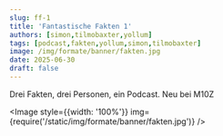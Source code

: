 ```yaml
---
slug: ff-1
title: 'Fantastische Fakten 1'
authors: [simon,tilmobaxter,yollum]
tags: [podcast,fakten,yollum,simon,tilmobaxter]
image: /img/formate/banner/fakten.jpg
date: 2025-06-30
draft: false
---
```



Drei Fakten, drei Personen, ein Podcast. Neu bei M10Z

<Image style={{width: '100%'}} img={require('/static/img/formate/banner/fakten.jpg')} />

<!--truncate-->



<ReactPlayer
    width="100%"
    height="50px"
    controls
    url='https://m10z.picnotes.de/ComicCast/Fakten_001.mp3'
/>
